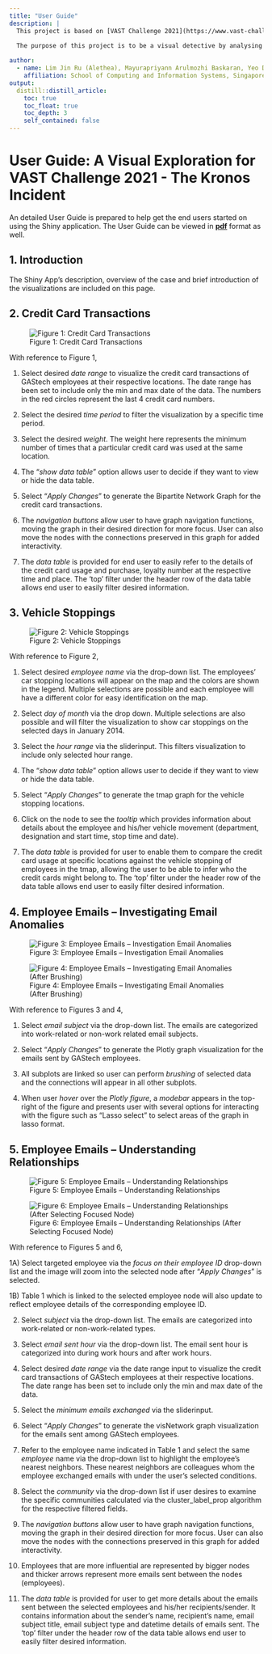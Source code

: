 ```yaml
---
title: "User Guide"
description: |
  This project is based on [VAST Challenge 2021](https://www.vast-challenge.github.io/2021/).
    
  The purpose of this project is to be a visual detective by analysing the issues through visual representations.

author:
  - name: Lim Jin Ru (Alethea), Mayurapriyann Arulmozhi Baskaran, Yeo Ding Run (Darius) 
    affiliation: School of Computing and Information Systems, Singapore Management University
output:
  distill::distill_article:
    toc: true
    toc_float: true
    toc_depth: 3
    self_contained: false
---
```


# User Guide: A Visual Exploration for VAST Challenge 2021 - The Kronos Incident

An detailed User Guide is prepared to help get the end users started on using the Shiny application. The User Guide can be viewed in **[pdf](UserGuideDoc/UserGuide.pdf)** format as well.

## 1. Introduction

The Shiny App’s description, overview of the case and brief introduction of the visualizations are included on this page.

## 2. Credit Card Transactions

![Figure 1: Credit Card Transactions](images/UserGuideFig1.png)

With reference to Figure 1,

1)	Select desired *date range* to visualize the credit card transactions of GAStech employees at their respective locations. The date range has been set to include only the min and max date of the data. The numbers in the red circles represent the last 4 credit card numbers. 

2)	Select the desired *time period* to filter the visualization by a specific time period. 

3)	Select the desired *weight*. The weight here represents the minimum number of times that a particular credit card was used at the same location.

4)	The “*show data table*” option allows user to decide if they want to view or hide the data table. 

5)	Select “*Apply Changes*” to generate the Bipartite Network Graph for the credit card transactions. 

6)	The *navigation buttons* allow user to have graph navigation functions, moving the graph in their desired direction for more focus. User can also move the nodes with the connections preserved in this graph for added interactivity. 

7)	The *data table* is provided for end user to easily refer to the details of the credit card usage and purchase, loyalty number at the respective time and place. The ‘top’ filter under the header row of the data table allows end user to easily filter desired information.

## 3. Vehicle Stoppings

![Figure 2: Vehicle Stoppings](images/UserGuideFig2.png)

With reference to Figure 2,

1)	Select desired *employee name* via the drop-down list. The employees’ car stopping locations will appear on the map and the colors are shown in the legend. Multiple selections are possible and each employee will have a different color for easy identification on the map. 

2)	Select *day of month* via the drop down. Multiple selections are also possible and will filter the visualization to show car stoppings on the selected days in January 2014. 

3)	Select the *hour range* via the sliderinput. This filters visualization to include only selected hour range. 

4)	The “*show data table*” option allows user to decide if they want to view or hide the data table. 

5)	Select “*Apply Changes*” to generate the tmap graph for the vehicle stopping locations.

6)	Click on the node to see the *tooltip* which provides information about details about the employee and his/her vehicle movement (department, designation and start time, stop time and date).  

7)	The *data table* is provided for user to enable them to compare the credit card usage at specific locations against the vehicle stopping of employees in the tmap, allowing the user to be able to infer who the credit cards might belong to. The ‘top’ filter under the header row of the data table allows end user to easily filter desired information.

## 4. Employee Emails – Investigating Email Anomalies

![Figure 3: Employee Emails – Investigation Email Anomalies](images/UserGuideFig3.png)

![Figure 4: Employee Emails – Investigating Email Anomalies (After Brushing)](images/UserGuideFig4.png)

With reference to Figures 3 and 4,

1)	Select *email subject* via the drop-down list. The emails are categorized into work-related or non-work related email subjects. 

2)	Select “*Apply Changes*” to generate the Plotly graph visualization for the emails sent by GAStech employees. 

3)	All subplots are linked so user can perform *brushing* of selected data and the connections will appear in all other subplots. 

4)	When user *hover* over the *Plotly figure*, a *modebar* appears in the top-right of the figure and presents user with several options for interacting with the figure such as "Lasso select" to select areas of the graph in lasso format.

## 5. Employee Emails – Understanding Relationships

![Figure 5: Employee Emails – Understanding Relationships](images/UserGuideFig5.png)

![Figure 6: Employee Emails – Understanding Relationships (After Selecting Focused Node)](images/UserGuideFig6.png)

With reference to Figures 5 and 6,

1A)	Select targeted employee via the *focus on their employee ID* drop-down list and the image will zoom into the selected node after “*Apply Changes*” is selected. 

1B) Table 1 which is linked to the selected employee node will also update to reflect employee details of the corresponding employee ID. 

2)	Select *subject* via the drop-down list. The emails are categorized into work-related or non-work-related types.

3)	Select *email sent hour* via the drop-down list. The email sent hour is categorized into during work hours and after work hours. 

4)	Select desired *date range* via the date range input to visualize the credit card transactions of GAStech employees at their respective locations. The date range has been set to include only the min and max date of the data. 

5)	Select the *minimum emails exchanged* via the sliderinput. 

6)	Select “*Apply Changes*” to generate the visNetwork graph visualization for the emails sent among GAStech employees. 

7)	Refer to the employee name indicated in Table 1 and select the same *employee* name via the drop-down list to highlight the employee’s nearest neighbors. These nearest neighbors are colleagues whom the employee exchanged emails with under the user’s selected conditions.  

8)	Select the *community* via the drop-down list if user desires to examine the specific communities calculated via the cluster_label_prop algorithm for the respective filtered fields.

9)	The *navigation buttons* allow user to have graph navigation functions, moving the graph in their desired direction for more focus. User can also move the nodes with the connections preserved in this graph for added interactivity. 

10)	Employees that are more influential are represented by bigger nodes and thicker arrows represent more emails sent between the nodes (employees). 

11)	The *data table* is provided for user to get more details about the emails sent between the selected employees and his/her recipients/sender. It contains information about the sender’s name, recipient’s name, email subject title, email subject type and datetime details of emails sent. The ‘top’ filter under the header row of the data table allows end user to easily filter desired information.